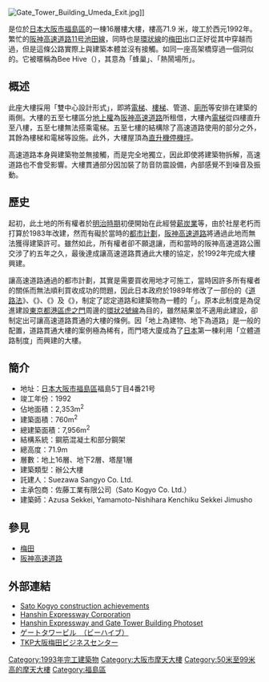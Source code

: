 {{about|日本大阪市福島區門塔大廈|位於臨空鎮的門塔大廈|臨空鎮門塔大廈}}
{{unreferenced|time=2019-05-22T22:48:10+00:00}}
{{Infobox building
| name                = 門塔大廈
| native_name         = {{lang|ja|ゲートタワービル}}<br/>{{lang|en|Gate Tower Building}}
| image               = Building penetrated by an expressway 001 OSAKA JPN.jpg
| image_alt           = Gate Tower Building
| caption             = 
| former_names        = 
| alternate_names     =
| map_type            = Japan
| map_alt             = 
| map_caption         = 位於日本大阪市福島區
| building_type       = 辦公大廈
| architectural_style = 
| structural_system   = 鋼筋混凝土和部分鋼架
| cost                = 
| location            = {{JPN}}[[大阪市|大阪市]][[福島區|福島區]]福島5丁目4番21号
| client              = Suezawa Sangyo Co. Ltd.
| owner               = 
| current_tenants     = 
| landlord            = 
| location_country    = {{JPN}}
| latitude            = 34.698102
| longitude           = 135.489629
| coordinates         = {{coord|34.698102|135.489629|display=inline,title|type:landmark_region:JP-27}}
| altitude            = <!-- {{convert|2|m|ft|0|abbr=on}}-->
| start_date          = <!-- 31 October 1866 -->
| completion_date     = 1992
| inauguration_date   = <!-- 15 October 1883 -->
| demolition_date     = 
| height              = {{convert|71.9|m|ft|abbr=on}}
| diameter            = <!-- {{convert|160|x|150|m|ft|0|abbr=on}} -->
| other_dimensions    = 
| floor_count         = 地上16層、地下2層、塔屋1層
| floor_area          = {{convert|7956|m2|sqft|abbr=on}}
| main_contractor     = 佐藤工業有限公司 <br/>Sato Kogyo Co. Ltd.
| architect           = Azusa Sekkei, Yamamoto-Nishihara Kenchiku Sekkei Jimusho
| structural_engineer = 
| services_engineer   = 
| civil_engineer      = 
| other_designers     = 
| quantity_surveyor   = 
| awards              = 
| url                 = 
| references          = 
}}
[[File:Gate_Tower_Building_Umeda_Exit.jpg|thumb]]]]

{{Nihongo|'''門塔大廈'''|ゲートタワービル}}是位於[[日本|日本]][[大阪市|大阪市]][[福島區|福島區]]的一棟16層樓大樓，樓高71.9 米，竣工於西元1992年。繁忙的[[阪神高速11號池田線|阪神高速道路11号池田線]]，同時也是[[環狀線(大阪)|環狀線]]的[[梅田|梅田]]出口正好從其中穿越而過，但是這條公路實際上與建築本體並沒有接觸。如同一座高架橋穿過一個洞似的。它被暱稱為Bee Hive（{{lang|ja|ビーハイブ}}），其意為「蜂巢」、「熱鬧場所」。

==概述==
此座大樓採用「雙中心設計形式」，即將[[電梯|電梯]]、[[樓梯|樓梯]]、管道、[[廁所|廁所]]等安排在建築的兩側。大樓的五至七樓區分[[地上權|地上權]]為[[阪神高速道路|阪神高速道路]]所租借，大樓內[[電梯|電梯]]從四樓直升至八樓，五至七樓無法搭乘電梯。五至七樓的結構除了高速道路使用的部分之外，其餘為樓梯和電梯等設施。此外，大樓屋頂為[[直升機停機坪|直升機停機坪]]。

高速道路本身與建築物並無接觸，而是完全地獨立，因此即使將建築物拆解，高速道路也不會受影響。大樓貫通部分因加裝了防音防震設備，內部感覺不到噪音及振動。

==歷史==
起初，此土地的所有權者於[[明治時期|明治時期]]初便開始在此經營[[柴火|薪炭業]]等，由於社屋老朽而打算於1983年改建，然而有礙於當時的[[都市計劃|都市計劃]]，[[阪神高速道路|阪神高速道路]]將通過此地而無法獲得建築許可。雖然如此，所有權者卻不願退讓，而和當時的阪神高速道路公團交涉了約五年之久，最後達成讓高速道路貫通此大樓的協定，於1992年完成大樓興建。

讓高速道路通過的都市計劃，其實是需要買收用地才可施工，當時因許多所有權者的關係而無法順利買收成功的問題，因此日本政府於1989年修改了一部份的《[[道路法_(日本)|道路法]]》、《{{link-ja|都市計劃法|都市計画法}}》、《{{link-ja|都市再開發法|都市再開発法}}》及《{{link-ja|建築基準法|建築基準法}}》，制定了認定道路和建築物為一體的「{{link-ja|立體道路制度|立体道路制度}}」。原本此制度是為促進建設[[東京都|東京都]][[港區_(東京都)|港區]][[虎之門|虎之門]]周邊的[[首都高速2號目黑線|環狀2號線]]為目的，雖然結果並不適用此建設，卻制定出可讓高速道路貫通的大樓的條例。因「地上為建物、地下為道路」是一般的配置，道路貫通大樓的案例極為稀有，而門塔大廈成為了[[日本|日本]]第一棟利用「立體道路制度」而興建的大樓。

==簡介==
* 地址：[[日本|日本]][[大阪市|大阪市]][[福島區|福島區]]福島5丁目4番21号
* 竣工年份：1992
* 佔地面積：2,353m<sup>2</sup>
* 建築面積：760m<sup>2</sup>
* 總建築面積：7,956m<sup>2</sup>
* 結構系統：鋼筋混凝土和部分鋼架
* 總高度：71.9m
* 層數：地上16層、地下2層、塔屋1層
* 建築類型：辦公大樓
* 託建人：Suezawa Sangyo Co. Ltd.
* 主承包商：佐藤工業有限公司（Sato Kogyo Co. Ltd.）
* 建築師：Azusa Sekkei, Yamamoto-Nishihara Kenchiku Sekkei Jimusho

==參見==
* [[梅田|梅田]]
* [[阪神高速道路|阪神高速道路]]

==外部連結==
* [https://web.archive.org/web/20080623232230/http://www.satokogyo.co.jp/pro/office.html Sato Kogyo construction achievements]
* [https://web.archive.org/web/20100430193504/http://www.hanshin-exp.co.jp/ Hanshin Expressway Corporation]
* [http://www.kuriositas.com/2012/09/highwaythroughabuilding.html Hanshin Expressway and Gate Tower Building Photoset]
* [https://web.archive.org/web/20131015151533/http://www.mediawars.ne.jp/~m921320/a_map/map_of_osaka_03.htm ゲートタワービル　（ビーハイブ）]
* [https://web.archive.org/web/20131015040140/http://tkpumeda.net/ TKP大阪梅田ビジネスセンター]

[[Category:1993年完工建築物|Category:1993年完工建築物]]
[[Category:大阪市摩天大樓|Category:大阪市摩天大樓]]
[[Category:50米至99米高的摩天大樓|Category:50米至99米高的摩天大樓]]
[[Category:福島區|Category:福島區]]